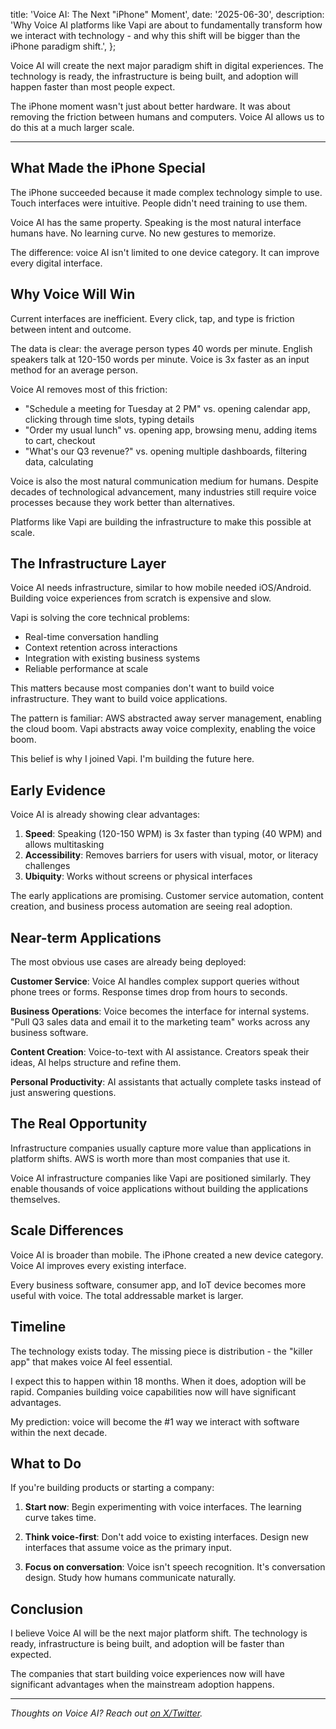 
  title: 'Voice AI: The Next "iPhone" Moment',
  date: '2025-06-30',
  description: 'Why Voice AI platforms like Vapi are about to fundamentally transform how we interact with technology - and why this shift will be bigger than the iPhone paradigm shift.',
};

Voice AI will create the next major paradigm shift in digital experiences. The technology is ready, the infrastructure is being built, and adoption will happen faster than most people expect.

The iPhone moment wasn't just about better hardware. It was about removing the friction between humans and computers. Voice AI allows us to do this at a much larger scale.

---

## What Made the iPhone Special

The iPhone succeeded because it made complex technology simple to use. Touch interfaces were intuitive. People didn't need training to use them.

Voice AI has the same property. Speaking is the most natural interface humans have. No learning curve. No new gestures to memorize.

The difference: voice AI isn't limited to one device category. It can improve every digital interface.

## Why Voice Will Win

Current interfaces are inefficient. Every click, tap, and type is friction between intent and outcome.

The data is clear: the average person types 40 words per minute. English speakers talk at 120-150 words per minute. Voice is 3x faster as an input method for an average person.

Voice AI removes most of this friction:

- "Schedule a meeting for Tuesday at 2 PM" vs. opening calendar app, clicking through time slots, typing details
- "Order my usual lunch" vs. opening app, browsing menu, adding items to cart, checkout
- "What's our Q3 revenue?" vs. opening multiple dashboards, filtering data, calculating

Voice is also the most natural communication medium for humans. Despite decades of technological advancement, many industries still require voice processes because they work better than alternatives.

Platforms like Vapi are building the infrastructure to make this possible at scale.

## The Infrastructure Layer

Voice AI needs infrastructure, similar to how mobile needed iOS/Android. Building voice experiences from scratch is expensive and slow.

Vapi is solving the core technical problems:

- Real-time conversation handling
- Context retention across interactions
- Integration with existing business systems
- Reliable performance at scale

This matters because most companies don't want to build voice infrastructure. They want to build voice applications.

The pattern is familiar: AWS abstracted away server management, enabling the cloud boom. Vapi abstracts away voice complexity, enabling the voice boom.

This belief is why I joined Vapi. I'm building the future here.

## Early Evidence

Voice AI is already showing clear advantages:

1. **Speed**: Speaking (120-150 WPM) is 3x faster than typing (40 WPM) and allows multitasking
2. **Accessibility**: Removes barriers for users with visual, motor, or literacy challenges
3. **Ubiquity**: Works without screens or physical interfaces

The early applications are promising. Customer service automation, content creation, and business process automation are seeing real adoption.

## Near-term Applications

The most obvious use cases are already being deployed:

**Customer Service**: Voice AI handles complex support queries without phone trees or forms. Response times drop from hours to seconds.

**Business Operations**: Voice becomes the interface for internal systems. "Pull Q3 sales data and email it to the marketing team" works across any business software.

**Content Creation**: Voice-to-text with AI assistance. Creators speak their ideas, AI helps structure and refine them.

**Personal Productivity**: AI assistants that actually complete tasks instead of just answering questions.

## The Real Opportunity

Infrastructure companies usually capture more value than applications in platform shifts. AWS is worth more than most companies that use it.

Voice AI infrastructure companies like Vapi are positioned similarly. They enable thousands of voice applications without building the applications themselves.

## Scale Differences

Voice AI is broader than mobile. The iPhone created a new device category. Voice AI improves every existing interface.

Every business software, consumer app, and IoT device becomes more useful with voice. The total addressable market is larger.

## Timeline

The technology exists today. The missing piece is distribution - the "killer app" that makes voice AI feel essential.

I expect this to happen within 18 months. When it does, adoption will be rapid. Companies building voice capabilities now will have significant advantages.

My prediction: voice will become the #1 way we interact with software within the next decade.

## What to Do

If you're building products or starting a company:

1. **Start now**: Begin experimenting with voice interfaces. The learning curve takes time.

2. **Think voice-first**: Don't add voice to existing interfaces. Design new interfaces that assume voice as the primary input.

3. **Focus on conversation**: Voice isn't speech recognition. It's conversation design. Study how humans communicate naturally.

## Conclusion

I believe Voice AI will be the next major platform shift. The technology is ready, infrastructure is being built, and adoption will be faster than expected.

The companies that start building voice experiences now will have significant advantages when the mainstream adoption happens.

---

_Thoughts on Voice AI? Reach out [on X/Twitter](https://x.com/dan_goosewin)._
